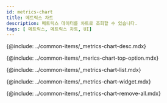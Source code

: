 ```yaml
---
id: metrics-chart
title: 메트릭스 차트
description: 메트릭스 데이터를 차트로 조회할 수 있습니다. 
tags: [ 메트릭스, 메트릭스 차트, UI]
---
```



<Note product='MySQL' link='../mysql-v1/metrics-chart' />

<!-- 개요-->
{@include: ../common-items/_metrics-chart-desc.mdx}

<ProdImg img='metrics-chart-all.png' desc='' />

<!-- 상단 옵션 -->
{@include: ../common-items/_merics-chart-top-option.mdx}

<!-- 지표 목록 -->
{@include: ../common-items/_metrics-chart-list.mdx} 

<!-- 차트 위젯 -->
{@include: ../common-items/_metrics-chart-widget.mdx}

<!-- 위젯 전체 삭제-->
{@include: ../common-items/_metrics-chart-remove-all.mdx}